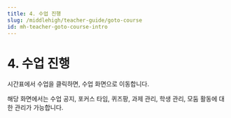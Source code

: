 ```yaml
---
title: 4. 수업 진행
slug: /middlehigh/teacher-guide/goto-course
id: mh-teacher-goto-course-intro
---
```



# 4. 수업 진행

시간표에서 수업을 클릭하면, 수업 화면으로 이동합니다.

해당 화면에서는 수업 공지, 포커스 타임, 퀴즈팡, 과제 관리, 학생 관리, 모둠 활동에 대한 관리가 가능합니다.
